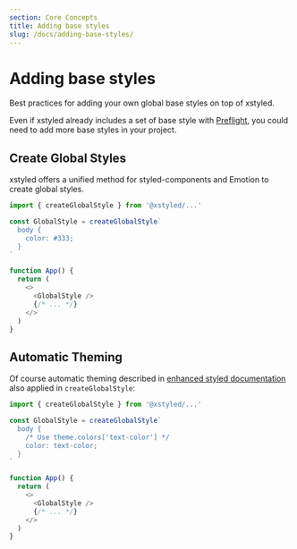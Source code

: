 ```yaml
---
section: Core Concepts
title: Adding base styles
slug: /docs/adding-base-styles/
---
```


# Adding base styles

Best practices for adding your own global base styles on top of xstyled.

<carbon-ad />

Even if xstyled already includes a set of base style with [Preflight](/docs/preflight/), you could need to add more base styles in your project.

## Create Global Styles

xstyled offers a unified method for styled-components and Emotion to create global styles.

```js
import { createGlobalStyle } from '@xstyled/...'

const GlobalStyle = createGlobalStyle`
  body {
    color: #333;
  }
`

function App() {
  return (
    <>
      <GlobalStyle />
      {/* ... */}
    </>
  )
}
```

## Automatic Theming

Of course automatic theming described in [enhanced styled documentation](/docs/enhanced-styled-components/) also applied in `createGlobalStyle`:

```js
import { createGlobalStyle } from '@xstyled/...'

const GlobalStyle = createGlobalStyle`
  body {
    /* Use theme.colors['text-color'] */
    color: text-color;
  }
`

function App() {
  return (
    <>
      <GlobalStyle />
      {/* ... */}
    </>
  )
}
```
